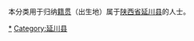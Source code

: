 {{Catnav|頁面分類|各種主題的頁面分類|依中国各省来作的分类|各地中国人|陝西人|延安人}}
{{Catnav|頁面分類|人物|各國人物|中国人|各地中国人|陝西人|延安人}}

本分类用于归纳[[籍贯|籍贯]]（出生地）属于[[陕西省|陕西省]][[延川县|延川县]]的人士。

[[Category:延安人|*]]
[[Category:延川县|Category:延川县]]